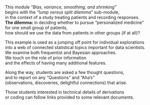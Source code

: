 
This module *"Bias, variance, smoothing, and shrinking"*  
begins with the *"lump versus split dilemma"* sub-module,  
in the context of a study treating patients and recording responses.  
<b>The dilemma: </b> 
in deciding whether to pursue "personalized medicine"  
for one small group of patients,  
how should we use the data from patients in other groups (if at all)? 

This example is used as a jumping off point for individual explorations  
into a web of connected statistical topics important for data scientists.  
We examine both frequentist and Bayesian approaches.  
We touch on the role of prior information  
and the effects of having many additional features.

Along the way, students are asked a few thought questions,  
and to report on any "Questions" and "Aha's"  
(observations, discoveries, delightful connections) that arise.  

Those students interested in technical details of derivations  
or coding can follow links provided to some relevant documents.
